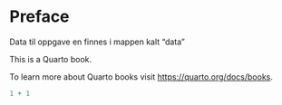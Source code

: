 # Preface {.unnumbered}
Data til oppgave en finnes i mappen kalt "data"

This is a Quarto book.

To learn more about Quarto books visit <https://quarto.org/docs/books>.

```r
1 + 1
```
